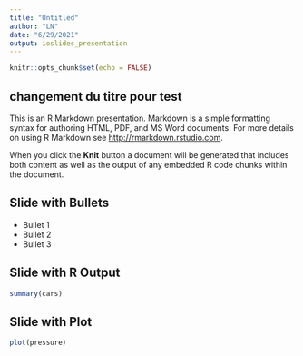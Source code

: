 ```yaml
---
title: "Untitled"
author: "LN"
date: "6/29/2021"
output: ioslides_presentation
---
```


```r
knitr::opts_chunk$set(echo = FALSE)
```

## changement du titre pour test

This is an R Markdown presentation. Markdown is a simple formatting syntax for authoring HTML, PDF, and MS Word documents. For more details on using R Markdown see <http://rmarkdown.rstudio.com>.

When you click the **Knit** button a document will be generated that includes both content as well as the output of any embedded R code chunks within the document.

## Slide with Bullets

- Bullet 1
- Bullet 2
- Bullet 3

## Slide with R Output

```r
summary(cars)
```

## Slide with Plot

```r
plot(pressure)
```

